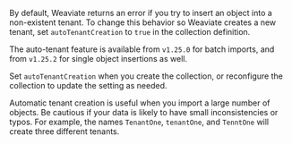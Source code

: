 By default, Weaviate returns an error if you try to insert an object into a non-existent tenant. To change this behavior so Weaviate creates a new tenant, set `autoTenantCreation` to `true` in the collection definition.

The auto-tenant feature is available from `v1.25.0` for batch imports, and from `v1.25.2` for single object insertions as well.

Set `autoTenantCreation` when you create the collection, or reconfigure the collection to update the setting as needed.

Automatic tenant creation is useful when you import a large number of objects. Be cautious if your data is likely to have small inconsistencies or typos. For example, the names `TenantOne`, `tenantOne`, and `TenntOne` will create three different tenants.
